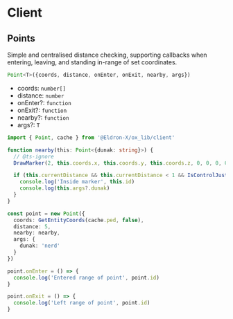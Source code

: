 # Client

## Points

Simple and centralised distance checking, supporting callbacks when entering, leaving, and standing in-range of set coordinates.

```ts
Point<T>({coords, distance, onEnter, onExit, nearby, args})
```

- coords: `number[]`
- distance: `number`
- onEnter?: `function`
- onExit?: `function`
- nearby?: `function`
- args?: `T`

```ts
import { Point, cache } from '@Eldron-X/ox_lib/client'

function nearby(this: Point<{dunak: string}>) {
  // @ts-ignore
  DrawMarker(2, this.coords.x, this.coords.y, this.coords.z, 0, 0, 0, 0, 180, 0, 1, 1, 1, 200, 20, 20, 50, false, true, 2, false, null, null, false)

  if (this.currentDistance && this.currentDistance < 1 && IsControlJustReleased(0, 38)) {
    console.log('Inside marker', this.id)
    console.log(this.args?.dunak)
  }
}

const point = new Point({
  coords: GetEntityCoords(cache.ped, false),
  distance: 5,
  nearby: nearby,
  args: {
    dunak: 'nerd'
  }
})

point.onEnter = () => {
  console.log('Entered range of point', point.id)
}

point.onExit = () => {
  console.log('Left range of point', point.id)
}
```

